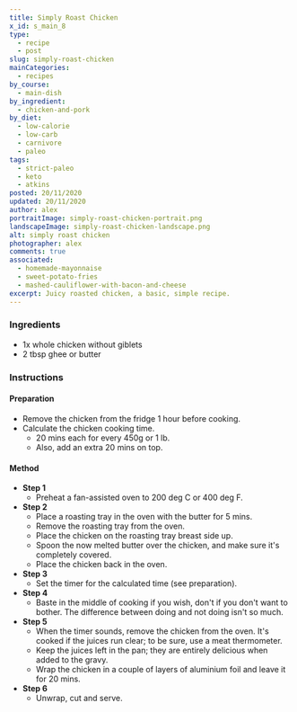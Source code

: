 ```yaml
---
title: Simply Roast Chicken
x_id: s_main_8
type:
  - recipe
  - post
slug: simply-roast-chicken
mainCategories: 
  - recipes 
by_course:
  - main-dish
by_ingredient:
  - chicken-and-pork
by_diet:
  - low-calorie
  - low-carb
  - carnivore
  - paleo
tags:
  - strict-paleo
  - keto
  - atkins
posted: 20/11/2020
updated: 20/11/2020
author: alex
portraitImage: simply-roast-chicken-portrait.png
landscapeImage: simply-roast-chicken-landscape.png
alt: simply roast chicken
photographer: alex
comments: true
associated: 
  - homemade-mayonnaise
  - sweet-potato-fries
  - mashed-cauliflower-with-bacon-and-cheese
excerpt: Juicy roasted chicken, a basic, simple recipe.
---
```


<Ingredients>

### Ingredients
    
  - 1x whole chicken without giblets
  - 2 tbsp ghee or butter

</Ingredients>

<Instructions>

### Instructions

#### Preparation

  - Remove the chicken from the fridge 1 hour before cooking.
  - Calculate the chicken cooking time.
    - 20 mins each for every 450g or 1 lb.
    - Also, add an extra 20 mins on top.

#### Method

  - **Step 1**
    - Preheat a fan-assisted oven to 200 deg C or 400 deg F.
  - **Step 2**
    - Place a roasting tray in the oven with the butter for 5 mins.
    - Remove the roasting tray from the oven.
    - Place the chicken on the roasting tray breast side up.
    - Spoon the now melted butter over the chicken, and make sure it's completely covered.
    - Place the chicken back in the oven.
  - **Step 3**
    - Set the timer for the calculated time (see preparation).
  - **Step 4**
    - Baste in the middle of cooking if you wish, don't if you don't want to bother. The difference between doing and not doing isn't so much.
  - **Step 5**
    - When the timer sounds, remove the chicken from the oven. It's cooked if the juices run clear; to be sure, use a meat thermometer.
    - Keep the juices left in the pan; they are entirely delicious when added to the gravy.
    - Wrap the chicken in a couple of layers of aluminium foil and leave it for 20 mins.
  - **Step 6**
    - Unwrap, cut and serve.

</Instructions>



